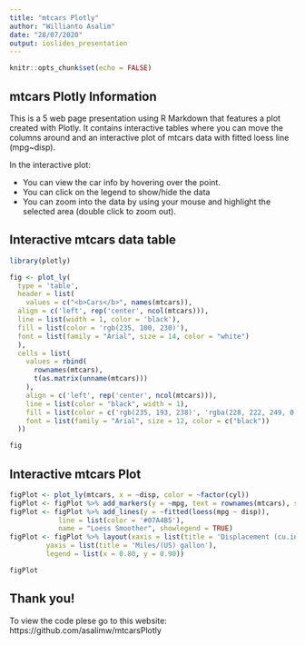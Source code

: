 ```yaml
---
title: "mtcars Plotly"
author: "Willianto Asalim"
date: "28/07/2020"
output: ioslides_presentation
---
```


```r
knitr::opts_chunk$set(echo = FALSE)
```

## mtcars Plotly Information

This is a 5 web page presentation using R Markdown that features a plot created with Plotly. It contains interactive tables where you can move the columns around and an interactive plot of mtcars data with fitted loess line (mpg~disp).

In the interactive plot:

- You can view the car info by hovering over the point.
- You can click on the legend to show/hide the data
- You can zoom into the data by using your mouse and highlight the selected area (double click to zoom out).


## Interactive mtcars data table

```r
library(plotly)

fig <- plot_ly(
  type = 'table',
  header = list(
    values = c("<b>Cars</b>", names(mtcars)),
  align = c('left', rep('center', ncol(mtcars))),
  line = list(width = 1, color = 'black'),
  fill = list(color = 'rgb(235, 100, 230)'),
  font = list(family = "Arial", size = 14, color = "white")
  ),
  cells = list(
    values = rbind(
      rownames(mtcars), 
      t(as.matrix(unname(mtcars)))
    ),
    align = c('left', rep('center', ncol(mtcars))),
    line = list(color = "black", width = 1),
    fill = list(color = c('rgb(235, 193, 238)', 'rgba(228, 222, 249, 0.65)')),
    font = list(family = "Arial", size = 12, color = c("black"))
  ))

fig
```

## Interactive mtcars Plot

```r
figPlot <- plot_ly(mtcars, x = ~disp, color = ~factor(cyl))
figPlot <- figPlot %>% add_markers(y = ~mpg, text = rownames(mtcars), showlegend = TRUE)
figPlot <- figPlot %>% add_lines(y = ~fitted(loess(mpg ~ disp)),
            line = list(color = '#07A4B5'),
            name = "Loess Smoother", showlegend = TRUE)
figPlot <- figPlot %>% layout(xaxis = list(title = 'Displacement (cu.in.)'),
         yaxis = list(title = 'Miles/(US) gallon'),
         legend = list(x = 0.80, y = 0.90))

figPlot
```

## Thank you!

To view the code plese go to this website: https://github.com/asalimw/mtcarsPlotly
